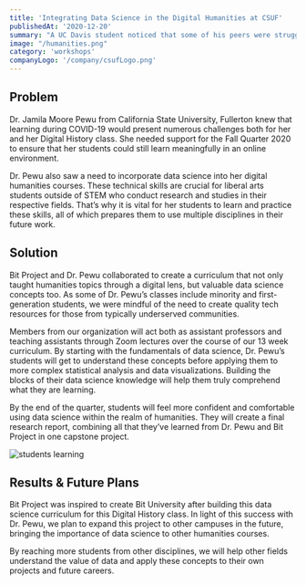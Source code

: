 ```yaml
---
title: 'Integrating Data Science in the Digital Humanities at CSUF'
publishedAt: '2020-12-20'
summary: "A UC Davis student noticed that some of his peers were struggling with the idea of learning to code. To help, he and other students began a group to produce educational materials that make STEM subjects accessible to other students, and Bit Project and their boot camps were born. At Twitter BitCamp, students learn to call the search endpoint of the Twitter API through the Python library Tweepy."
image: "/humanities.png"
category: 'workshops'
companyLogo: '/company/csufLogo.png'
---
```


## Problem
Dr. Jamila Moore Pewu from California State University, Fullerton knew that learning during COVID-19 would present numerous challenges both for her and her Digital History class. She needed support for the Fall Quarter 2020 to ensure that her students could still learn meaningfully in an online environment.

Dr. Pewu also saw a need to incorporate data science into her digital humanities courses. These technical skills are crucial for liberal arts students outside of STEM who conduct research and studies in their respective fields. That’s why it is vital for her students to learn and practice these skills, all of which prepares them to use multiple disciplines in their future work.

## Solution
Bit Project and Dr. Pewu collaborated to create a curriculum that not only taught  humanities topics through a digital lens, but valuable data science concepts too. As some of Dr. Pewu’s classes include minority and first-generation students, we were mindful of the need to create quality tech resources for those from typically underserved communities.

Members from our organization will act both as assistant professors and teaching assistants through Zoom lectures over the course of our 13 week curriculum. By starting with the fundamentals of data science, Dr. Pewu’s students will get to understand these concepts before applying them to more complex statistical analysis and data visualizations. Building the blocks of their data science knowledge will help them truly comprehend what they are learning.

By the end of the quarter, students will feel more confident and comfortable using data science within the realm of humanities. They will create a final research report, combining all that they’ve learned from Dr. Pewu and Bit Project in one capstone project.

![students learning](https://user-images.githubusercontent.com/28051494/115486274-34da6500-a20b-11eb-9d09-928ff7b9d373.png)

## Results & Future Plans
Bit Project was inspired to create Bit University after building this data science curriculum for this Digital History class. In light of this success with Dr. Pewu, we plan to expand this project to other campuses in the future, bringing the importance of data science to other humanities courses.

By reaching more students from other disciplines, we will help other fields understand the value of data and apply these concepts to their own projects and future careers.